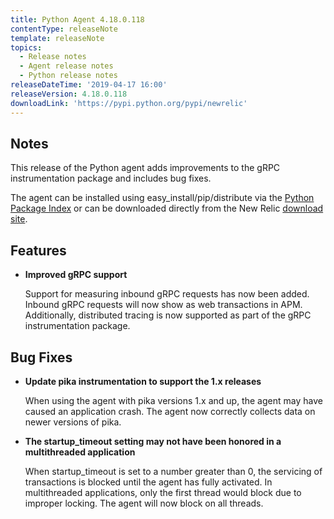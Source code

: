 ```yaml
---
title: Python Agent 4.18.0.118
contentType: releaseNote
template: releaseNote
topics:
  - Release notes
  - Agent release notes
  - Python release notes
releaseDateTime: '2019-04-17 16:00'
releaseVersion: 4.18.0.118
downloadLink: 'https://pypi.python.org/pypi/newrelic'
---
```


## Notes

This release of the Python agent adds improvements to the gRPC instrumentation package and includes bug fixes.

The agent can be installed using easy_install/pip/distribute via the [Python Package Index](https://pypi.python.org/pypi/newrelic) or can be downloaded directly from the New Relic [download site](http://download.newrelic.com/python_agent/release).

## Features

* **Improved gRPC support**

  Support for measuring inbound gRPC requests has now been added. Inbound gRPC requests will now show as web transactions in APM. Additionally, distributed tracing is now supported as part of the gRPC instrumentation package.

## Bug Fixes

* **Update pika instrumentation to support the 1.x releases**

  When using the agent with pika versions 1.x and up, the agent may have caused an application crash. The agent now correctly collects data on newer versions of pika.
* **The startup_timeout setting may not have been honored in a multithreaded application**

  When startup_timeout is set to a number greater than 0, the servicing of transactions is blocked until the agent has fully activated. In multithreaded applications, only the first thread would block due to improper locking. The agent will now block on all threads.

